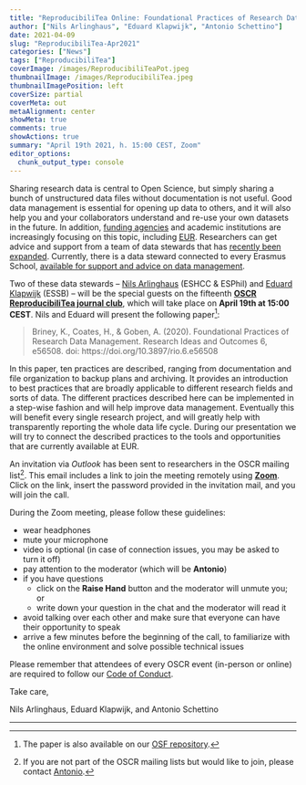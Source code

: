 ```yaml
---
title: "ReproducibiliTea Online: Foundational Practices of Research Data Management"
author: ["Nils Arlinghaus", "Eduard Klapwijk", "Antonio Schettino"]
date: 2021-04-09
slug: "ReproducibiliTea-Apr2021"
categories: ["News"]
tags: ["ReproducibiliTea"]
coverImage: /images/ReproducibiliTeaPot.jpeg
thumbnailImage: /images/ReproducibiliTea.jpeg
thumbnailImagePosition: left
coverSize: partial
coverMeta: out
metaAlignment: center
showMeta: true
comments: true
showActions: true
summary: "April 19th 2021, h. 15:00 CEST, Zoom"
editor_options: 
  chunk_output_type: console
---
```


Sharing research data is central to Open Science, but simply sharing a bunch of unstructured data files without documentation is not useful. Good data management is essential for opening up data to others, and it will also help you and your collaborators understand and re-use your own datasets in the future. In addition, [funding agencies](https://www.nwo.nl/en/research-data-management) and academic institutions are increasingly focusing on this topic, including [EUR](https://www.eur.nl/en/research/research-services/research-data-management/data-management-plan). Researchers can get advice and support from a team of data stewards that has [recently been expanded](https://www.openscience-rotterdam.com/2021/01/20/data-stewards-jan2021/). Currently, there is a data steward connected to every Erasmus School, [available for support and advice on data management](https://www.eur.nl/en/research/research-services/research-data-management). 

Two of these data stewards -- [Nils Arlinghaus](https://www.openscience-rotterdam.com/2021/03/02/arlinghaus/) (ESHCC & ESPhil) and [Eduard Klapwijk](https://www.openscience-rotterdam.com/2020/05/14/klapwijk/) (ESSB) -- will be the special guests on the fifteenth [**OSCR ReproducibiliTea journal club**](https://www.openscience-rotterdam.com/2019/10/announcement-reproducibilitea/), which will take place on **April 19th at 15:00 CEST**. Nils and Eduard will present the following paper[^1]:

> Briney, K., Coates, H., & Goben, A. (2020). Foundational Practices of Research Data Management. Research Ideas and Outcomes 6, e56508. doi: https://doi.org/10.3897/rio.6.e56508

In this paper, ten practices are described, ranging from documentation and file organization to backup plans and archiving. It provides an introduction to best practices that are broadly applicable to different research fields and sorts of data. The different practices described here can be implemented in a step-wise fashion and will help improve data management. Eventually this will benefit every single research project, and will greatly help with transparently reporting the whole data life cycle. During our presentation we will try to connect the described practices to the tools and opportunities that are currently available at EUR.

An invitation via *Outlook* has been sent to researchers in the OSCR mailing list[^2]. This email includes a link to join the meeting remotely using [**Zoom**](https://zoom.us/). Click on the link, insert the password provided in the invitation mail, and you will join the call.

During the Zoom meeting, please follow these guidelines:

* wear headphones
* mute your microphone
* video is optional (in case of connection issues, you may be asked to turn it off)
* pay attention to the moderator (which will be **Antonio**)
* if you have questions
  - click on the **Raise Hand** button and the moderator will unmute you; or
  - write down your question in the chat and the moderator will read it
* avoid talking over each other and make sure that everyone can have their opportunity to speak
* arrive a few minutes before the beginning of the call, to familiarize with the online environment and solve possible technical issues

Please remember that attendees of every OSCR event (in-person or online) are required to follow our [Code of Conduct](https://www.openscience-rotterdam.com/coc/).

Take care,

Nils Arlinghaus, Eduard Klapwijk, and Antonio Schettino

***

[^1]: The paper is also available on our [OSF repository](https://osf.io/yk9pf/).
[^2]: If you are not part of the OSCR mailing lists but would like to join, please contact [Antonio](mailto:schettino@eur.nl).


